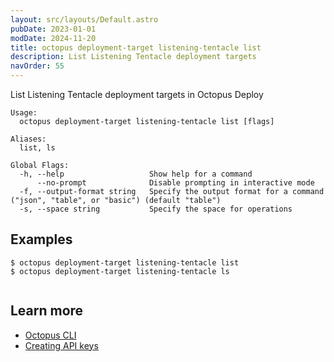 ```yaml
---
layout: src/layouts/Default.astro
pubDate: 2023-01-01
modDate: 2024-11-20
title: octopus deployment-target listening-tentacle list
description: List Listening Tentacle deployment targets
navOrder: 55
---
```


List Listening Tentacle deployment targets in Octopus Deploy

```
Usage:
  octopus deployment-target listening-tentacle list [flags]

Aliases:
  list, ls

Global Flags:
  -h, --help                   Show help for a command
      --no-prompt              Disable prompting in interactive mode
  -f, --output-format string   Specify the output format for a command ("json", "table", or "basic") (default "table")
  -s, --space string           Specify the space for operations

```

## Examples

<SamplesInstance />

```
$ octopus deployment-target listening-tentacle list
$ octopus deployment-target listening-tentacle ls


```

## Learn more

- [Octopus CLI](/docs/octopus-rest-api/cli)
- [Creating API keys](/docs/octopus-rest-api/how-to-create-an-api-key)